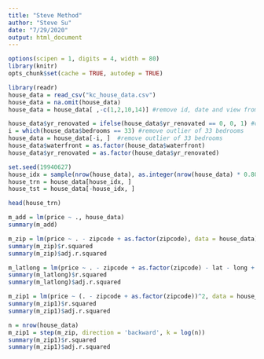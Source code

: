 ---
title: "Steve Method"
author: "Steve Su"
date: "7/29/2020"
output: html_document
---

```{r setup, echo = FALSE, message = FALSE, warning = FALSE}
options(scipen = 1, digits = 4, width = 80)
library(knitr)
opts_chunk$set(cache = TRUE, autodep = TRUE)
```


```{r message=FALSE, warning=FALSE}
library(readr)
house_data = read_csv("kc_house_data.csv")
house_data = na.omit(house_data)
house_data = house_data[ ,-c(1,2,10,14)] #remove id, date and view from dataframe

house_data$yr_renovated = ifelse(house_data$yr_renovated == 0, 0, 1) #change yr_rennovated to boolean data type
i = which(house_data$bedrooms == 33) #remove outlier of 33 bedrooms
house_data = house_data[-i, ]  #remove outlier of 33 bedrooms
house_data$waterfront = as.factor(house_data$waterfront)
house_data$yr_renovated = as.factor(house_data$yr_renovated)

set.seed(19940627)
house_idx = sample(nrow(house_data), as.integer(nrow(house_data) * 0.80))
house_trn = house_data[house_idx, ]
house_tst = house_data[-house_idx, ]
```

```{r}
head(house_trn)
```

```{r}
m_add = lm(price ~ ., house_data)
summary(m_add)
```

```{r}
m_zip = lm(price ~ . - zipcode + as.factor(zipcode), data = house_data)
summary(m_zip)$r.squared
summary(m_zip)$adj.r.squared
```
```{r}
m_latlong = lm(price ~ . - zipcode + as.factor(zipcode) - lat - long + I(sqrt(lat^2+long^2)), data = house_data)
summary(m_latlong)$r.squared
summary(m_latlong)$adj.r.squared
```

```{r}
m_zip1 = lm(price ~ (. - zipcode + as.factor(zipcode))^2, data = house_data)
summary(m_zip1)$r.squared
summary(m_zip1)$adj.r.squared
```
```{r}
n = nrow(house_data)
m_zip1 = step(m_zip, direction = 'backward', k = log(n))
summary(m_zip1)$r.squared
summary(m_zip1)$adj.r.squared
```

